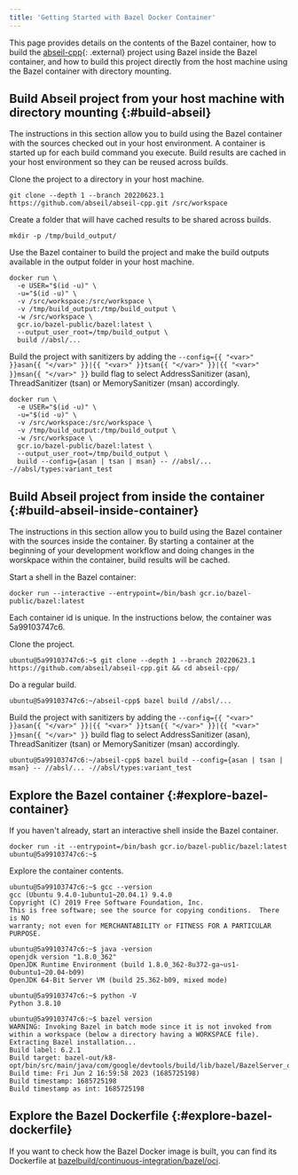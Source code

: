 ```yaml
---
title: 'Getting Started with Bazel Docker Container'
---
```


This page provides details on the contents of the Bazel container, how to build
the [abseil-cpp](https://github.com/abseil/abseil-cpp){: .external} project using Bazel
inside the Bazel container, and how to build this project directly
from the host machine using the Bazel container with directory mounting.

## Build Abseil project from your host machine with directory mounting {:#build-abseil}

The instructions in this section allow you to build using the Bazel container
with the sources checked out in your host environment. A container is started up
for each build command you execute. Build results are cached in your host
environment so they can be reused across builds.

Clone the project to a directory in your host machine.

```posix-terminal
git clone --depth 1 --branch 20220623.1 https://github.com/abseil/abseil-cpp.git /src/workspace
```

Create a folder that will have cached results to be shared across builds.

```posix-terminal
mkdir -p /tmp/build_output/
```

Use the Bazel container to build the project and make the build
outputs available in the output folder in your host machine.

```posix-terminal
docker run \
  -e USER="$(id -u)" \
  -u="$(id -u)" \
  -v /src/workspace:/src/workspace \
  -v /tmp/build_output:/tmp/build_output \
  -w /src/workspace \
  gcr.io/bazel-public/bazel:latest \
  --output_user_root=/tmp/build_output \
  build //absl/...
```

Build the project with sanitizers by adding the `--config={{ "<var>" }}asan{{ "</var>" }}|{{ "<var>" }}tsan{{ "</var>" }}|{{ "<var>" }}msan{{ "</var>" }}` build
flag to select AddressSanitizer (asan), ThreadSanitizer (tsan) or
MemorySanitizer (msan) accordingly.

```posix-terminal
docker run \
  -e USER="$(id -u)" \
  -u="$(id -u)" \
  -v /src/workspace:/src/workspace \
  -v /tmp/build_output:/tmp/build_output \
  -w /src/workspace \
  gcr.io/bazel-public/bazel:latest \
  --output_user_root=/tmp/build_output \
  build --config={asan | tsan | msan} -- //absl/... -//absl/types:variant_test
```

## Build Abseil project from inside the container {:#build-abseil-inside-container}

The instructions in this section allow you to build using the Bazel container
with the sources inside the container. By starting a container at the beginning
of your development workflow and doing changes in the worskpace within the
container, build results will be cached.

Start a shell in the Bazel container:

```posix-terminal
docker run --interactive --entrypoint=/bin/bash gcr.io/bazel-public/bazel:latest
```

Each container id is unique. In the instructions below, the container was 5a99103747c6.

Clone the project.

```posix-terminal
ubuntu@5a99103747c6:~$ git clone --depth 1 --branch 20220623.1 https://github.com/abseil/abseil-cpp.git && cd abseil-cpp/
```

Do a regular build.

```posix-terminal
ubuntu@5a99103747c6:~/abseil-cpp$ bazel build //absl/...
```

Build the project with sanitizers by adding the `--config={{ "<var>" }}asan{{ "</var>" }}|{{ "<var>" }}tsan{{ "</var>" }}|{{ "<var>" }}msan{{ "</var>" }}`
build flag to select AddressSanitizer (asan), ThreadSanitizer (tsan) or
MemorySanitizer (msan) accordingly.

```posix-terminal
ubuntu@5a99103747c6:~/abseil-cpp$ bazel build --config={asan | tsan | msan} -- //absl/... -//absl/types:variant_test
```

## Explore the Bazel container {:#explore-bazel-container}

If you haven't already, start an interactive shell inside the Bazel container.

```posix-terminal
docker run -it --entrypoint=/bin/bash gcr.io/bazel-public/bazel:latest
ubuntu@5a99103747c6:~$
```

Explore the container contents.

```posix-terminal
ubuntu@5a99103747c6:~$ gcc --version
gcc (Ubuntu 9.4.0-1ubuntu1~20.04.1) 9.4.0
Copyright (C) 2019 Free Software Foundation, Inc.
This is free software; see the source for copying conditions.  There is NO
warranty; not even for MERCHANTABILITY or FITNESS FOR A PARTICULAR PURPOSE.

ubuntu@5a99103747c6:~$ java -version
openjdk version "1.8.0_362"
OpenJDK Runtime Environment (build 1.8.0_362-8u372-ga~us1-0ubuntu1~20.04-b09)
OpenJDK 64-Bit Server VM (build 25.362-b09, mixed mode)

ubuntu@5a99103747c6:~$ python -V
Python 3.8.10

ubuntu@5a99103747c6:~$ bazel version
WARNING: Invoking Bazel in batch mode since it is not invoked from within a workspace (below a directory having a WORKSPACE file).
Extracting Bazel installation...
Build label: 6.2.1
Build target: bazel-out/k8-opt/bin/src/main/java/com/google/devtools/build/lib/bazel/BazelServer_deploy.jar
Build time: Fri Jun 2 16:59:58 2023 (1685725198)
Build timestamp: 1685725198
Build timestamp as int: 1685725198
```

## Explore the Bazel Dockerfile {:#explore-bazel-dockerfile}

If you want to check how the Bazel Docker image is built, you can find its Dockerfile at [bazelbuild/continuous-integration/bazel/oci](https://github.com/bazelbuild/continuous-integration/tree/master/bazel/oci).
